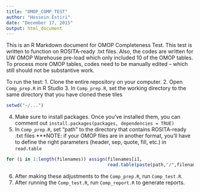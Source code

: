 ```yaml
---
title: "OMOP_COMP_TEST"
author: "Hossein Estiri"
date: "December 17, 2015"
output: html_document
---
```


This is an R Markdown document for OMOP Completeness Test. This test is written to function on ROSITA-ready .txt files. 
Also, the codes are written for UW OMOP Warehouse pre-load which only included 10 of the OMOP tables. To process more OMOP tables, codes need to be manually edited -- which still should not be substantive work. 

To run the test:
1. Clone the entire repository on your computer.
2. Open `Comp_prep.R` in R Studio
3. In `Comp_prep.R`, set the working directory to the same directory that you have cloned these tiles
```r
setwd("~/...")
```
4. Make sure to install packages. Once you've installed them, you can comment out `install.packages(packages, dependencies = TRUE)`
5. In `Comp_prep.R`, set "path" to the directory that contains ROSITA-ready .txt files
***NOTE: if your OMOP files are in another format, you'll have to define the right parameters (header, sep, quote, fill, etc.) in `read.table`
```r
for (i in 1:length(filenames)) assign(filenames[i], 
                                      read.table(paste(path,"/",filenames[i],sep=""), header = T, sep="|",quote = "",fill = TRUE))

```
6. After making these adjustments to the `Comp_prep.R`, run `Comp_test.R`.
7. After running the `Comp_test.R`, run `Comp_report.R` to generate reports.

